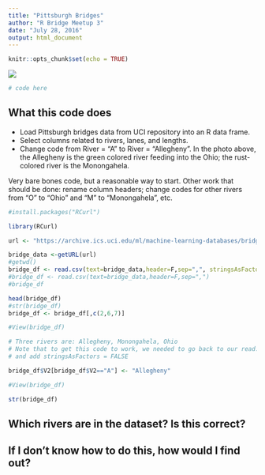 ```yaml
---
title: "Pittsburgh Bridges"
author: "R Bridge Meetup 3"
date: "July 28, 2016"
output: html_document
---
```


```r
knitr::opts_chunk$set(echo = TRUE)
```

![](http://newsinteractive.post-gazette.com/thedigs/wp-content/uploads/2015/12/WEBDigs.Blimp010.jpg)

```r
# code here
```

## What this code does
* Load Pittsburgh bridges data from UCI repository into an R data frame.  
* Select columns related to rivers, lanes, and lengths.  
* Change code from River = "A" to River = "Allegheny".  In the photo above, the Allegheny is the green colored river feeding into the Ohio; the rust-colored river is the Monongahela.

Very bare bones code, but a reasonable way to start.  Other work that should be done: rename column headers; change codes for other rivers from "O" to "Ohio" and "M" to "Monongahela", etc.

```r
#install.packages("RCurl")

library(RCurl)

url <- "https://archive.ics.uci.edu/ml/machine-learning-databases/bridges/bridges.data.version2"

bridge_data <-getURL(url)
#getwd()
bridge_df <- read.csv(text=bridge_data,header=F,sep=",", stringsAsFactors = FALSE)
#bridge_df <- read.csv(text=bridge_data,header=F,sep=",")
#bridge_df

head(bridge_df)
#str(bridge_df)
bridge_df <- bridge_df[,c(2,6,7)]

#View(bridge_df)

# Three rivers are: Allegheny, Monongahela, Ohio
# Note that to get this code to work, we needed to go back to our read.csv, 
# and add stringsAsFactors = FALSE

bridge_df$V2[bridge_df$V2=="A"] <- "Allegheny"

#View(bridge_df)

str(bridge_df)
```

## Which rivers are in the dataset?  Is this correct?
## If I don't know how to do this, how would I find out?

